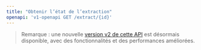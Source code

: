 ```yaml
---
title: "Obtenir l’état de l’extraction"
openapi: 'v1-openapi GET /extract/{id}'
---
```


> Remarque : une nouvelle [version v2 de cette API](/fr/api-reference/endpoint/extract-get) est désormais disponible, avec des fonctionnalités et des performances améliorées.